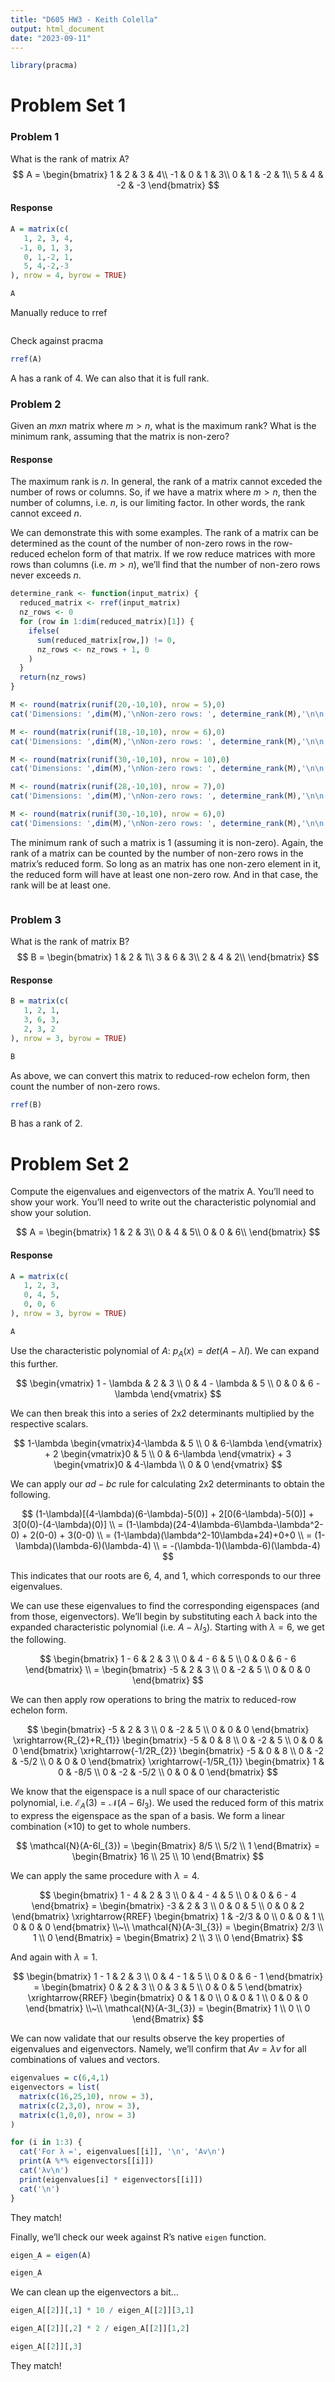 ```yaml
---
title: "D605 HW3 - Keith Colella"
output: html_document
date: "2023-09-11"
---
```


```r
library(pracma)
```

# Problem Set 1

### Problem 1

What is the rank of matrix A? 
$$ A = 
\begin{bmatrix} 
1 & 2 & 3 & 4\\
-1 & 0 & 1 & 3\\
0 & 1 & -2 & 1\\
5 & 4 & -2 & -3
\end{bmatrix} $$

#### Response

```r
A = matrix(c(
   1, 2, 3, 4,
  -1, 0, 1, 3,
   0, 1,-2, 1,
   5, 4,-2,-3
), nrow = 4, byrow = TRUE)

A
```

Manually reduce to rref

```r

```

Check against pracma

```r
rref(A)
```

A has a rank of 4. We can also that it is full rank.

### Problem 2

Given an $mxn$ matrix where $m > n$, what is the maximum rank? What is the minimum rank, assuming that the matrix is non-zero?

#### Response

The maximum rank is $n$. In general, the rank of a matrix cannot exceded the number of rows or columns. So, if we have a matrix where $m > n$, then the number of columns, i.e. $n$, is our limiting factor. In other words, the rank cannot exceed $n$.

We can demonstrate this with some examples. The rank of a matrix can be determined as the count of the number of non-zero rows in the row-reduced echelon form of that matrix. If we row reduce matrices with more rows than columns (i.e. $m > n$), we'll find that the number of non-zero rows never exceeds $n$.

```r
determine_rank <- function(input_matrix) {
  reduced_matrix <- rref(input_matrix)
  nz_rows <- 0
  for (row in 1:dim(reduced_matrix)[1]) {
    ifelse(
      sum(reduced_matrix[row,]) != 0,
      nz_rows <- nz_rows + 1, 0
    )
  }
  return(nz_rows)
}

M <- round(matrix(runif(20,-10,10), nrow = 5),0)
cat('Dimensions: ',dim(M),'\nNon-zero rows: ', determine_rank(M),'\n\n')

M <- round(matrix(runif(18,-10,10), nrow = 6),0)
cat('Dimensions: ',dim(M),'\nNon-zero rows: ', determine_rank(M),'\n\n')

M <- round(matrix(runif(30,-10,10), nrow = 10),0)
cat('Dimensions: ',dim(M),'\nNon-zero rows: ', determine_rank(M),'\n\n')

M <- round(matrix(runif(28,-10,10), nrow = 7),0)
cat('Dimensions: ',dim(M),'\nNon-zero rows: ', determine_rank(M),'\n\n')

M <- round(matrix(runif(30,-10,10), nrow = 6),0)
cat('Dimensions: ',dim(M),'\nNon-zero rows: ', determine_rank(M),'\n\n')
```

The minimum rank of such a matrix is 1 (assuming it is non-zero). Again, the rank of a matrix can be counted by the number of non-zero rows in the matrix's reduced form. So long as an matrix has one non-zero element in it, the reduced form will have at least one non-zero row. And in that case, the rank will be at least one.

```r

```


### Problem 3

What is the rank of matrix B? 
$$ B = 
\begin{bmatrix} 
1 & 2 & 1\\
3 & 6 & 3\\
2 & 4 & 2\\
\end{bmatrix} $$

#### Response

```r
B = matrix(c(
   1, 2, 1,
   3, 6, 3,
   2, 3, 2
), nrow = 3, byrow = TRUE)

B
```

As above, we can convert this matrix to reduced-row echelon form, then count the number of non-zero rows.

```r
rref(B)
```

B has a rank of 2.

# Problem Set 2

Compute the eigenvalues and eigenvectors of the matrix A. You’ll need to show your work. You’ll need to write out the characteristic polynomial and show your solution.

$$ A = 
\begin{bmatrix} 
1 & 2 & 3\\
0 & 4 & 5\\
0 & 0 & 6\\
\end{bmatrix} $$

#### Response

```r
A = matrix(c(
   1, 2, 3,
   0, 4, 5,
   0, 0, 6
), nrow = 3, byrow = TRUE)

A
```

Use the characteristic polynomial of $A$: $p_{A}(x) = det(A-\lambda I)$. We can expand this further.

$$ \begin{vmatrix}
  1 - \lambda & 2 & 3 \\
  0 & 4 - \lambda & 5 \\ 
  0 & 0 & 6 - \lambda
\end{vmatrix} $$

We can then break this into a series of 2x2 determinants multiplied by the respective scalars.

$$ 1-\lambda \begin{vmatrix}4-\lambda & 5 \\ 0 & 6-\lambda \end{vmatrix} + 
  2 \begin{vmatrix}0 & 5 \\ 0 & 6-\lambda \end{vmatrix} +
  3 \begin{vmatrix}0 & 4-\lambda \\ 0 & 0 \end{vmatrix} $$

We can apply our $ad - bc$ rule for calculating 2x2 determinants to obtain the following.

$$ (1-\lambda)[(4-\lambda)(6-\lambda)-5(0)] + 
  2[0(6-\lambda)-5(0)] + 
  3[0(0)-(4-\lambda)(0)] \\
= (1-\lambda)(24-4\lambda-6\lambda-\lambda^2-0) +
  2(0-0) + 3(0-0) \\
= (1-\lambda)(\lambda^2-10\lambda+24)+0+0 \\
= (1-\lambda)(\lambda-6)(\lambda-4) \\
= -(\lambda-1)(\lambda-6)(\lambda-4) $$

This indicates that our roots are $6$, $4$, and $1$, which corresponds to our three eigenvalues. 

We can use these eigenvalues to find the corresponding eigenspaces (and from those, eigenvectors). We'll begin by substituting each $\lambda$ back into the expanded characteristic polynomial (i.e. $A-\lambda I_{3}$). Starting with $\lambda = 6$, we get the following.

$$ \begin{bmatrix}
  1 - 6 & 2 & 3 \\
  0 & 4 - 6 & 5 \\ 
  0 & 0 & 6 - 6
\end{bmatrix} \\
= \begin{bmatrix}
  -5 & 2 & 3 \\
  0 & -2 & 5 \\ 
  0 & 0 & 0
\end{bmatrix} $$

We can then apply row operations to bring the matrix to reduced-row echelon form.

$$ \begin{bmatrix}
  -5 & 2 & 3 \\
  0 & -2 & 5 \\ 
  0 & 0 & 0
\end{bmatrix} 
\xrightarrow{R_{2}+R_{1}}
\begin{bmatrix}
  -5 & 0 & 8 \\
  0 & -2 & 5 \\ 
  0 & 0 & 0
\end{bmatrix} 
\xrightarrow{-1/2R_{2}}
\begin{bmatrix}
  -5 & 0 & 8 \\
  0 & -2 & -5/2 \\ 
  0 & 0 & 0
\end{bmatrix} 
\xrightarrow{-1/5R_{1}}
\begin{bmatrix}
  1 & 0 & -8/5 \\
  0 & -2 & -5/2 \\ 
  0 & 0 & 0
\end{bmatrix} $$

We know that the eigenspace is a null space of our characteristic polynomial, i.e. $\mathcal{E}_{A}(3) =  \mathcal{N}(A-6I_{3})$. We used the reduced form of this matrix to express the eigenspace as the span of a basis. We form a linear combination ($\times10$) to get to whole numbers.

$$ \mathcal{N}(A-6I_{3}) = 
\begin{Bmatrix} 8/5 \\ 5/2 \\ 1 \end{Bmatrix} = 
\begin{Bmatrix} 16 \\ 25 \\ 10 \end{Bmatrix} $$

We can apply the same procedure with $\lambda = 4$.

$$ \begin{bmatrix}
  1 - 4 & 2 & 3 \\
  0 & 4 - 4 & 5 \\ 
  0 & 0 & 6 - 4
\end{bmatrix}
= \begin{bmatrix}
  -3 & 2 & 3 \\
  0 & 0 & 5 \\ 
  0 & 0 & 2
\end{bmatrix} 
\xrightarrow{RREF}
\begin{bmatrix}
  1 & -2/3 & 0 \\
  0 & 0 & 1 \\ 
  0 & 0 & 0
\end{bmatrix} \\~\\
\mathcal{N}(A-3I_{3}) = 
\begin{Bmatrix} 2/3 \\ 1 \\ 0 \end{Bmatrix} =
\begin{Bmatrix} 2 \\ 3 \\ 0 \end{Bmatrix} $$

And again with $\lambda = 1$.

$$ \begin{bmatrix}
  1 - 1 & 2 & 3 \\
  0 & 4 - 1 & 5 \\ 
  0 & 0 & 6 - 1
\end{bmatrix}
= \begin{bmatrix}
  0 & 2 & 3 \\
  0 & 3 & 5 \\ 
  0 & 0 & 5
\end{bmatrix} 
\xrightarrow{RREF}
\begin{bmatrix}
  0 & 1 & 0 \\
  0 & 0 & 1 \\ 
  0 & 0 & 0
\end{bmatrix} \\~\\
\mathcal{N}(A-3I_{3}) = 
\begin{Bmatrix} 1 \\ 0 \\ 0 \end{Bmatrix} $$

We can now validate that our results observe the key properties of eigenvalues and eigenvectors. Namely, we'll confirm that $Av=\lambda v$ for all combinations of values and vectors.

```r
eigenvalues = c(6,4,1)
eigenvectors = list(
  matrix(c(16,25,10), nrow = 3),
  matrix(c(2,3,0), nrow = 3),
  matrix(c(1,0,0), nrow = 3)
)

for (i in 1:3) {
  cat('For λ =', eigenvalues[[i]], '\n', 'Av\n')
  print(A %*% eigenvectors[[i]])
  cat('λv\n')
  print(eigenvalues[i] * eigenvectors[[i]])
  cat('\n')
}
```

They match!

Finally, we'll check our week against R's native `eigen` function.

```r
eigen_A = eigen(A)

eigen_A
```

We can clean up the eigenvectors a bit...

```r
eigen_A[[2]][,1] * 10 / eigen_A[[2]][3,1]

eigen_A[[2]][,2] * 2 / eigen_A[[2]][1,2]

eigen_A[[2]][,3]
```

They match!